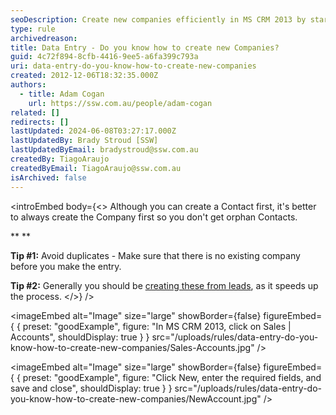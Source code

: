 ```yaml
---
seoDescription: Create new companies efficiently in MS CRM 2013 by starting with a fresh entry and avoiding duplicates.
type: rule
archivedreason:
title: Data Entry - Do you know how to create new Companies?
guid: 4c72f894-8cfb-4416-9ee5-a6fa399c793a
uri: data-entry-do-you-know-how-to-create-new-companies
created: 2012-12-06T18:32:35.000Z
authors:
  - title: Adam Cogan
    url: https://ssw.com.au/people/adam-cogan
related: []
redirects: []
lastUpdated: 2024-06-08T03:27:17.000Z
lastUpdatedBy: Brady Stroud [SSW]
lastUpdatedByEmail: bradystroud@ssw.com.au
createdBy: TiagoAraujo
createdByEmail: TiagoAraujo@ssw.com.au
isArchived: false
---
```


<introEmbed
  body={<>
Although you can create a Contact first, it's better to always create the Company first so you don't get orphan Contacts.

\*\*
\*\*

**Tip #1:** Avoid duplicates - Make sure that there is no existing company before you make the entry.

**Tip #2:** Generally you should be [creating these from leads](/data-entry-do-you-know-the-quick-way-to-create-a-contact-account-and-opportunity-in-1-go), as it speeds up the process.
  </>}
/>

<imageEmbed
  alt="Image"
  size="large"
  showBorder={false}
  figureEmbed={ {
    preset: "goodExample",
    figure: "In MS CRM 2013, click on Sales | Accounts",
    shouldDisplay: true
  } }
  src="/uploads/rules/data-entry-do-you-know-how-to-create-new-companies/Sales-Accounts.jpg"
/>


<imageEmbed
  alt="Image"
  size="large"
  showBorder={false}
  figureEmbed={ {
    preset: "goodExample",
    figure: "Click New, enter the required fields, and save and close",
    shouldDisplay: true
  } }
  src="/uploads/rules/data-entry-do-you-know-how-to-create-new-companies/NewAccount.jpg"
/>
